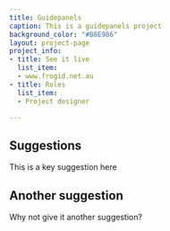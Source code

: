 ```yaml
---
title: Guidepanels
caption: This is a guidepanels project
background_color: "#B8E986"
layout: project-page
project_info:
- title: See it live
  list_item:
  - www.frogid.net.au
- title: Roles
  list_item:
  - Project designer

---
```

## Suggestions

This is a key suggestion here

## Another suggestion

Why not give it another suggestion?